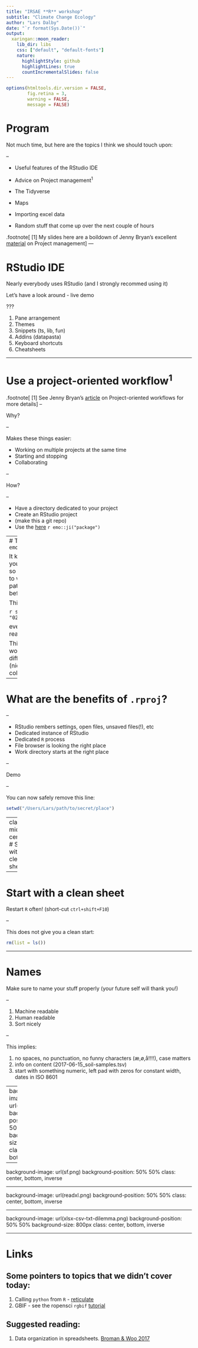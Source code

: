 ```yaml
---
title: "IRSAE **R** workshop"
subtitle: "Climate Change Ecology"
author: "Lars Dalby"
date: "`r format(Sys.Date())`"
output:
  xaringan::moon_reader:
    lib_dir: libs
    css: ["default", "default-fonts"]
    nature:
      highlightStyle: github
      highlightLines: true
      countIncrementalSlides: false
---
```


```r
options(htmltools.dir.version = FALSE,
        fig.retina = 3,
        warning = FALSE,
        message = FALSE)
```

# Program

Not much time, but here are the topics I think we should touch upon:

--

- Useful features of the RStudio IDE

- Advice on Project management<sup>1</sup>

- The Tidyverse

- Maps

- Importing excel data

- Random stuff that come up over the next couple of hours 


.footnote[
[1] My slides here are a boildown of Jenny Bryan's excellent [material](https://github.com/jennybc/what-they-forgot) on Project management
]
---


# RStudio IDE

Nearly everybody uses RStudio (and I strongly recommed using it)

Let's have a look around - live demo

???

  1. Pane arrangement
  2. Themes
  3. Snippets (ts, lib, fun)
  4. Addins (datapasta)
  5. Keyboard shortcuts 
  6. Cheatsheets


---

# Use a project-oriented workflow<sup>1</sup>

.footnote[
[1] See Jenny Bryan's [article](https://www.tidyverse.org/articles/2017/12/workflow-vs-script/) on Project-oriented workflows for more details
]
--

Why?

--

Makes these things easier:

- Working on multiple projects at the same time
- Starting and stopping
- Collaborating

--

How?

--

- Have a directory dedicated to your project
- Create an RStudio project
- (make this a git repo)
- Use the [here](https://cran.r-project.org/web/packages/here/index.html) `r emo::ji("package")`

---
# The here `r emo::ji("package")`

It knows where your project lives so you don't have to worry about the path that comes before it.

This will work:

```r
source(here("r", "02_plot-maps.R"))
```

even though the real path is:
```r
fs::path_wd("r", "02_plot-maps.R")
```


This means it works across different machines (nice when collaborating!)

---

# What are the benefits of `.rproj`?

--

- RStudio rembers settings, open files, unsaved files(!), etc
- Dedicated instance of RStudio
- Dedicated `R` process
- File browser is looking the right place
- Work directory starts at the right place


-- 

Demo

--

You can now safely remove this line:

```r
setwd("/Users/Lars/path/to/secret/place")
```

---
class: middle, center
# Start with a clean sheet
```r
knitr::include_graphics("rstudio-preferences.png")
```

---

# Start with a clean sheet
Restart `R` often! (short-cut `ctrl+shift+F10`)

--

This does not give you a clean start:
```r
rm(list = ls())
```

---

# Names

Make sure to name your stuff properly (your future self will thank you!)

--

1. Machine readable
2. Human readable
3. Sort nicely

--

This implies:

1. no spaces, no punctuation, no funny characters (æ,ø,å!!!!), case matters
2. info on content (2017-06-15_soil-samples.tsv)
3. start with something numeric, left pad with zeros for constant width, dates in ISO 8601



---
background-image: url(tidyverse.png)
background-position: 50% 50%
background-size: 800px
class: center, bottom, inverse

---

background-image: url(sf.png)
background-position: 50% 50%
class: center, bottom, inverse

---

background-image: url(readxl.png)
background-position: 50% 50%
class: center, bottom, inverse

---

background-image: url(xlsx-csv-txt-dilemma.png)
background-position: 50% 50%
background-size: 800px
class: center, bottom, inverse



---

# Links
## Some pointers to topics that we didn't cover today:

1. Calling `python` from `R` - [reticulate](http://blog.rstudio.com/2018/03/26/reticulate-r-interface-to-python/)
2. GBIF - see the ropensci `rgbif` [tutorial](https://ropensci.org/tutorials/rgbif_tutorial/)

## Suggested reading:
1. Data organization in spreadsheets. [Broman & Woo 2017](https://www.tandfonline.com/doi/abs/10.1080/00031305.2017.1375989) 


